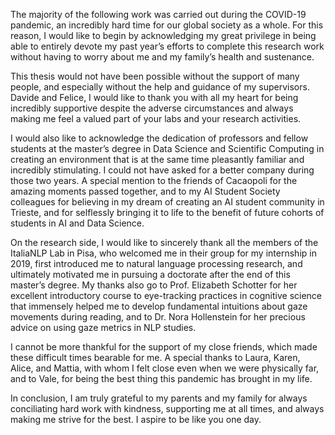 The majority of the following work was carried out during the COVID-19 pandemic, an incredibly hard time for our global society as a whole. For this reason, I would like to begin by acknowledging my great privilege in being able to entirely devote my past year's efforts to complete this research work without having to worry about me and my family's health and sustenance.

\vspace{5mm}

This thesis would not have been possible without the support of many people, and especially without the help and guidance of my supervisors. Davide and Felice, I would like to thank you with all my heart for being incredibly supportive despite the adverse circumstances and always making me feel a valued part of your labs and your research activities.

\vspace{5mm}

I would also like to acknowledge the dedication of professors and fellow students at the master's degree in Data Science and Scientific Computing in creating an environment that is at the same time pleasantly familiar and incredibly stimulating. I could not have asked for a better company during those two years. A special mention to the friends of Cacaopoli for the amazing moments passed together, and to my AI Student Society colleagues for believing in my dream of creating an AI student community in Trieste, and for selflessly bringing it to life to the benefit of future cohorts of students in AI and Data Science.

\vspace{5mm}

On the research side, I would like to sincerely thank all the members of the ItaliaNLP Lab in Pisa, who welcomed me in their group for my internship in 2019, first introduced me to natural language processing research, and ultimately motivated me in pursuing a doctorate after the end of this master's degree. My thanks also go to Prof. Elizabeth Schotter for her excellent introductory course to eye-tracking practices in cognitive science that immensely helped me to develop fundamental intuitions about gaze movements during reading, and to Dr. Nora Hollenstein for her precious advice on using gaze metrics in NLP studies.

\vspace{5mm}

I cannot be more thankful for the support of my close friends, which made these difficult times bearable for me. A special thanks to Laura, Karen, Alice, and Mattia, with whom I felt close even when we were physically far, and to Vale, for being the best thing this pandemic has brought in my life.

\vspace{5mm}

In conclusion, I am truly grateful to my parents and my family for always conciliating hard work with kindness, supporting me at all times, and always making me strive for the best. I aspire to be like you one day.


